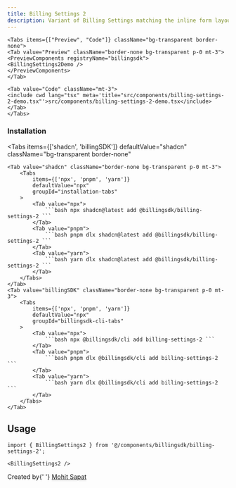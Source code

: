 ```yaml
---
title: Billing Settings 2
description: Variant of Billing Settings matching the inline form layout with switches and actions.
---
```



    <Tabs items={["Preview", "Code"]} className="bg-transparent border-none">
    <Tab value="Preview" className="border-none bg-transparent p-0 mt-3">
    <PreviewComponents registryName="billingsdk">
    <BillingSettings2Demo />
    </PreviewComponents>
    </Tab>

    <Tab value="Code" className="mt-3">
    <include cwd lang="tsx" meta='title="src/components/billing-settings-2-demo.tsx"'>src/components/billing-settings-2-demo.tsx</include>
    </Tab>
    </Tabs>

### Installation

<Tabs
	items={['shadcn', 'billingSDK']}
	defaultValue="shadcn"
	className="bg-transparent border-none"
>
	<Tab value="shadcn" className="border-none bg-transparent p-0 mt-3">
		<Tabs
			items={['npx', 'pnpm', 'yarn']}
			defaultValue="npx"
			groupId="installation-tabs"
		>
			<Tab value="npx">
				```bash npx shadcn@latest add @billingsdk/billing-settings-2 ```
			</Tab>
			<Tab value="pnpm">
				```bash pnpm dlx shadcn@latest add @billingsdk/billing-settings-2 ```
			</Tab>
			<Tab value="yarn">
				```bash yarn dlx shadcn@latest add @billingsdk/billing-settings-2 ```
			</Tab>
		</Tabs>
	</Tab>
	<Tab value="billingSDK" className="border-none bg-transparent p-0 mt-3">
		<Tabs
			items={['npx', 'pnpm', 'yarn']}
			defaultValue="npx"
			groupId="billingsdk-cli-tabs"
		>
			<Tab value="npx">
				```bash npx @billingsdk/cli add billing-settings-2 ```
			</Tab>
			<Tab value="pnpm">
				```bash pnpm dlx @billingsdk/cli add billing-settings-2 ```
			</Tab>
			<Tab value="yarn">
				```bash yarn dlx @billingsdk/cli add billing-settings-2 ```
			</Tab>
		</Tabs>
	</Tab>
</Tabs>

## Usage

```tsx
import { BillingSettings2 } from '@/components/billingsdk/billing-settings-2';
```

```tsx
<BillingSettings2 />
```

<div className="mt-8 pt-8 border-t border-gray-200 dark:border-gray-800">
	<div className="flex items-center justify-between">
		<div>
			<span className="text-sm text-gray-500 dark:text-gray-400">
				Created by{' '}
				<a
					href="https://github.com/sapatmohit"
					className="text-blue-600 hover:underline dark:text-blue-400"
				>
					Mohit Sapat
				</a>
			</span>
		</div>
	</div>
</div>
